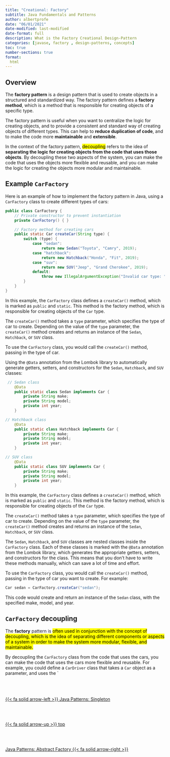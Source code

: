```yaml
---
title: "Creational: Factory"
subtitle: Java Fundamentals and Patterns
author: albertprofe
date: "06/01/2021"
date-modified: last-modified
date-format: full
description: What is the Factory Creational Design-Pattern
categories: [javase, factory , design-patterns, concepts]
toc: true
number-sections: true
format:
  html
---
```


## Overview

::: {.summary}
The **factory pattern** is a design pattern that is used to create objects in a structured and standardized way. The factory pattern defines a **factory method**, which is a method that is responsible for creating objects of a specific type.
:::

The factory pattern is useful when you want to centralize the logic for creating objects, and to provide a consistent and standard way of creating objects of different types. This can help to **reduce duplication of code**, and to make the code more **maintainable** and **extensible**.

In the context of the factory pattern, <mark>decoupling</mark> refers to the idea of **separating the logic for creating objects from the code that uses those objects**. By decoupling these two aspects of the system, you can make the code that uses the objects more flexible and reusable, and you can make the logic for creating the objects more modular and maintainable.

## Example ``CarFactory``

Here is an example of how to implement the factory pattern in Java, using a ``CarFactory`` class to create different types of cars:

``` java
public class CarFactory {
    // Private constructor to prevent instantiation
    private CarFactory() { }

    // Factory method for creating cars
    public static Car createCar(String type) {
        switch (type) {
            case "sedan":
                return new Sedan("Toyota", "Camry", 2019);
            case "hatchback":
                return new Hatchback("Honda", "Fit", 2019);
            case "suv":
                return new SUV("Jeep", "Grand Cherokee", 2019);
            default:
                throw new IllegalArgumentException("Invalid car type: " + type);
        }
    }
}

```

In this example, the `CarFactory` class defines a `createCar()` method, which is marked as `public` and `static`. This method is the factory method, which is responsible for creating objects of the `Car` type.

The `createCar()` method takes a `type` parameter, which specifies the type of car to create. Depending on the value of the `type` parameter, the `createCar()` method creates and returns an instance of the `Sedan`, `Hatchback`, or `SUV` class.

To use the `CarFactory` class, you would call the `createCar()` method, passing in the type of car.

Using the `@Data` annotation from the Lombok library to automatically generate getters, setters, and constructors for the `Sedan`, `Hatchback`, and `SUV` classes:

``` java
 // Sedan class
    @Data
    public static class Sedan implements Car {
        private String make;
        private String model;
        private int year;
    }
```

``` java
// Hatchback class
    @Data
    public static class Hatchback implements Car {
        private String make;
        private String model;
        private int year;
    }
```


``` java
// SUV class
    @Data
    public static class SUV implements Car {
        private String make;
        private String model;
        private int year;
    }
```

In this example, the `CarFactory` class defines a `createCar()` method, which is marked as `public` and `static`. This method is the factory method, which is responsible for creating objects of the `Car` type.

The `createCar()` method takes a `type` parameter, which specifies the type of car to create. Depending on the value of the `type` parameter, the `createCar()` method creates and returns an instance of the `Sedan`, `Hatchback`, or `SUV` class.

The `Sedan`, `Hatchback`, and `SUV` classes are nested classes inside the `CarFactory` class. Each of these classes is marked with the `@Data` annotation from the Lombok library, which generates the appropriate getters, setters, and constructors for the class. This means that you don't have to write these methods manually, which can save a lot of time and effort.

To use the `CarFactory` class, you would call the `createCar()` method, passing in the type of car you want to create. For example:

``` java
Car sedan = CarFactory.createCar("sedan");

```

This code would create and return an instance of the `Sedan` class, with the specified make, model, and year.

## ``CarFactory`` decoupling

The **factory** pattern is <mark>often used in conjunction with the concept of decoupling, which is the idea of separating different components or aspects of a system in order to make the system more modular, flexible, and maintainable.</mark>

By decoupling the `CarFactory` class from the code that uses the cars, you can make the code that uses the cars more flexible and reusable. For example, you could define a `CarDriver` class that takes a `Car` object as a parameter, and uses the `
<!--- navLinks -->
<br><br>
<div class=row>
<br>
<div class='column left previous'>
<br>
[{{< fa solid arrow-left >}} Java Patterns: Singleton](/javase/se-pattern-singleton.qmd)
<br>
</div>
<br>
<div class='column center'>
<br>
[{{< fa solid arrow-up >}} top](#top)
<br>
</div>
<br>
<div class='column right next'>
<br>
[Java Patterns: Abstract Factory  {{< fa solid arrow-right >}}](/javase/se-pattern-abstractfactory.qmd)
<br>
</div>
<br>
</div>
